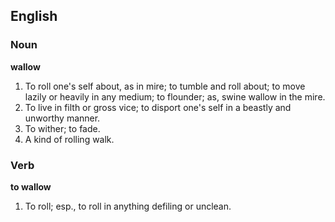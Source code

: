 ==English==

===Noun===

'''wallow'''

#To roll one's self about, as in mire; to tumble and roll about; to move lazily or heavily in any medium; to flounder; as, swine wallow in the mire.
#To live in filth or gross vice; to disport one's self in a beastly and unworthy manner.
#To wither; to fade.
#A kind of rolling walk.

===Verb===

'''to wallow'''

#To roll; esp., to roll in anything defiling or unclean.